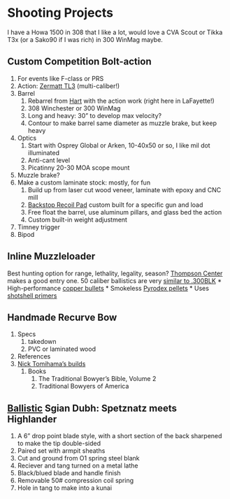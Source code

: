 
# Shooting Projects
I have a Howa 1500 in 308 that I like a lot, would love a CVA Scout or Tikka T3x (or a Sako90 if I was rich) in 300 WinMag maybe.

##  Custom Competition Bolt-action
1. For events like F-class or PRS  
1. Action: [Zermatt TL3](https://www.zermattarms.com/?page_id=3078) (multi-caliber!)
1. Barrel
    1. Rebarrel from [Hart](https://hartbarrels.com/) with the action work (right here in LaFayette!)
    1. 308 Winchester or 300 WinMag
    1. Long and heavy: 30" to develop max velocity?
    1. Contour to make barrel same diameter as muzzle brake, but keep heavy
1. Optics
    1. Start with Osprey Global or Arken, 10-40x50 or so, I like mil dot illuminated
    1. Anti-cant level
    1. Picatinny 20-30 MOA scope mount
1. Muzzle brake?
1. Make a custom laminate stock: mostly, for fun
    1. Build up from laser cut wood veneer, laminate with epoxy and CNC mill
    1. [Backstop Recoil Pad](https://backfireshop.com/products/backstop-recoil-pad) custom built for a specific gun and load
    1. Free float the barrel, use aluminum pillars, and glass bed the action
    1. Custom built-in weight adjustment
1. Timney trigger
1. Bipod

##  Inline Muzzleloader 
Best hunting option for range, lethality, legality, season? [Thompson Center](https://muzzle-loaders.com/collections/thompson-center-muzzleloaders) 
makes a good entry one. 50 caliber ballistics are very [similar to .300BLK](https://www.snipercountry.com/300-blackout-vs-308/)
* High-performance [copper bullets](https://muzzle-loaders.com/products/powerbelt-copper-aerotip-bullets)
* Smokeless [Pyrodex pellets](https://muzzle-loaders.com/products/hodgdon-pyrodex-50-50-pellets-black-powder-substitute-50-cal-50-grains)
* Uses [shotshell primers](https://muzzle-loaders.com/collections/powder-primers/products/federal-209a-primers)

##  Handmade Recurve Bow 
1. Specs
    1. takedown
    1. PVC or laminated wood
1. References
1. [Nick Tomihama's builds](https://www.youtube.com/playlist?list=PLGRzZMpVk2Hr66k2BwTQjO2IBW9D4ptDA)
    1. Books
        1. The Traditional Bowyer's Bible, Volume 2
        1. Traditional Bowyers of America
        
##  [Ballistic](https://www.tektoknives.com/blogs/news/the-most-illegal-knife-in-the-united-states) Sgian Dubh: Spetznatz meets Highlander
1. A 6" drop point blade style, with a short section of the back sharpened to make the tip double-sided
1. Paired set with armpit sheaths
1. Cut and ground from O1 spring steel blank
1. Reciever and tang turned on a metal lathe
1. Black/blued blade and handle finish
1. Removable 50# compression coil spring
1. Hole in tang to make into a kunai
